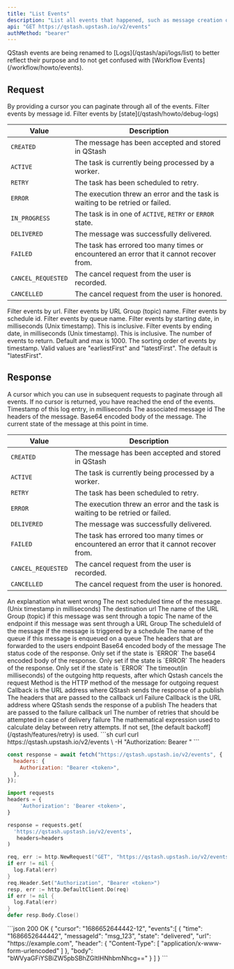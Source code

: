 ```yaml
---
title: "List Events"
description: "List all events that happened, such as message creation or delivery"
api: "GET https://qstash.upstash.io/v2/events"
authMethod: "bearer"
---
```


<Warning>
  QStash events are being renamed to [Logs](/qstash/api/logs/list) to better reflect their purpose and to not get confused with [Workflow Events](/workflow/howto/events).
</Warning>

## Request

<ParamField query="cursor" type="string">
  By providing a cursor you can paginate through all of the events.
</ParamField>

<ParamField query="messageId" type="string">
  Filter events by message id.
</ParamField>

<ParamField query="state" type="string">
  Filter events by [state](/qstash/howto/debug-logs)

| Value              | Description                                                                              |
| ------------------ | ---------------------------------------------------------------------------------------- |
| `CREATED`          | The message has been accepted and stored in QStash                                       |
| `ACTIVE`           | The task is currently being processed by a worker.                                       |
| `RETRY`            | The task has been scheduled to retry.                                                    |
| `ERROR`            | The execution threw an error and the task is waiting to be retried or failed.            |
| `IN_PROGRESS`      | The task is in one of `ACTIVE`, `RETRY` or `ERROR` state.                                |
| `DELIVERED`        | The message was successfully delivered.                                                  |
| `FAILED`           | The task has errored too many times or encountered an error that it cannot recover from. |
| `CANCEL_REQUESTED` | The cancel request from the user is recorded.                                            |
| `CANCELLED`        | The cancel request from the user is honored.                                             |

</ParamField>

<ParamField query="url" type="string">
  Filter events by url.
</ParamField>

<ParamField query="topicName" type="string">
  Filter events by URL Group (topic) name.
</ParamField>

<ParamField query="scheduleId" type="string">
  Filter events by schedule id.
</ParamField>

<ParamField query="queueName" type="string">
  Filter events by queue name.
</ParamField>

<ParamField query="fromDate" type="number">
  Filter events by starting date, in milliseconds (Unix timestamp). This is inclusive.
</ParamField>

<ParamField query="toDate" type="number">
  Filter events by ending date, in milliseconds (Unix timestamp). This is inclusive.
</ParamField>

<ParamField query="count" type="number">
  The number of events to return. Default and max is 1000.
</ParamField>

<ParamField query="order" type="string">
  The sorting order of events by timestamp. Valid values are "earliestFirst" and "latestFirst". The default is "latestFirst".
</ParamField>

## Response


<ResponseField name="cursor" type="string">
A cursor which you can use in subsequent requests to paginate through all events.
If no cursor is returned, you have reached the end of the events.
</ResponseField>
<ResponseField name="events" type="Array">
<Expandable  defaultOpen>
  <ResponseField name="time" type="int" required>
  Timestamp of this log entry, in milliseconds
  </ResponseField>
  <ResponseField name="messageId" type="string" required>
  The associated message id
  </ResponseField>
  <ResponseField name="header" type="Record<string, string[]>" required>
  The headers of the message.
  </ResponseField>
  <ResponseField name="body" type="string" required>
  Base64 encoded body of the message.
  </ResponseField>
  <ResponseField name="state" type="string" required>
  The current state of the message at this point in time.

| Value              | Description                                                                              |
| ------------------ | ---------------------------------------------------------------------------------------- |
| `CREATED`          | The message has been accepted and stored in QStash                                       |
| `ACTIVE`           | The task is currently being processed by a worker.                                       |
| `RETRY`            | The task has been scheduled to retry.                                                    |
| `ERROR`            | The execution threw an error and the task is waiting to be retried or failed.            |
| `DELIVERED`        | The message was successfully delivered.                                                  |
| `FAILED`           | The task has errored too many times or encountered an error that it cannot recover from. |
| `CANCEL_REQUESTED` | The cancel request from the user is recorded.                                            |
| `CANCELLED`        | The cancel request from the user is honored.                                             |

  </ResponseField>
  <ResponseField name="error" type="string" optional>
  An explanation what went wrong
  </ResponseField>
  <ResponseField name="nextDeliveryTime" type="int" >
  The next scheduled time of the message.
  (Unix timestamp in milliseconds)
  </ResponseField>
  <ResponseField name="url" type="string" >
  The destination url
  </ResponseField>
  <ResponseField name="topicName" type="string" >
  The name of the URL Group (topic) if this message was sent through a topic
  </ResponseField>
  <ResponseField name="endpointName" type="int" >
  The name of the endpoint if this message was sent through a URL Group
  </ResponseField>
  <ResponseField name="scheduleId" type="string" >
  The scheduleId of the message if the message is triggered by a schedule
  </ResponseField>
  <ResponseField name="queueName" type="string">
  The name of the queue if this message is enqueued on a queue 
  </ResponseField>
  <ResponseField name="header" type="string">
  The headers that are forwarded to the users endpoint
  </ResponseField>
  <ResponseField name="body" type="string">
  Base64 encoded body of the message
  </ResponseField>
  <ResponseField name="responseStatus" type="int">
  The status code of the response. Only set if the state is `ERROR`
  </ResponseField>
  <ResponseField name="responseBody" type="string">
  The base64 encoded body of the response. Only set if the state is `ERROR`
  </ResponseField>
  <ResponseField name="responseHeaders" type="Record<string, string[]>">
  The headers of the response. Only set if the state is `ERROR`
  </ResponseField>
  <ResponseField name="timeout" type="int">
  The timeout(in milliseconds) of the outgoing http requests, after which Qstash cancels the request
  </ResponseField>
  <ResponseField name="method" type="string">
  Method is the HTTP method of the message for outgoing request
  </ResponseField>
  <ResponseField name="callback" type="string">
  Callback is the URL address where QStash sends the response of a publish
  </ResponseField>
  <ResponseField name="callbackHeaders" type="Record<string, string[]>">
  The headers that are passed to the callback url
  </ResponseField>
  <ResponseField name="failureCallback" type="string">
  Failure Callback is the URL address where QStash sends the response of a publish
  </ResponseField>
  <ResponseField name="failureCallbackHeaders" type="Record<string, string[]>">
  The headers that are passed to the failure callback url
  </ResponseField>
  <ResponseField name="maxRetries" type="int">
  The number of retries that should be attempted in case of delivery failure
  </ResponseField>
  <ResponseField name="retryDelayExpression" type="string">
  The mathematical expression used to calculate delay between retry attempts. If not set, [the default backoff](/qstash/features/retry) is used.
  </ResponseField>
</Expandable>
</ResponseField>

<RequestExample>
```sh curl
curl https://qstash.upstash.io/v2/events \
  -H "Authorization: Bearer <token>"
```

```javascript Node
const response = await fetch("https://qstash.upstash.io/v2/events", {
  headers: {
    Authorization: "Bearer <token>",
  },
});
```

```python Python
import requests
headers = {
    'Authorization': 'Bearer <token>',
}

response = requests.get(
  'https://qstash.upstash.io/v2/events',
   headers=headers
)
```

```go Go
req, err := http.NewRequest("GET", "https://qstash.upstash.io/v2/events", nil)
if err != nil {
  log.Fatal(err)
}
req.Header.Set("Authorization", "Bearer <token>")
resp, err := http.DefaultClient.Do(req)
if err != nil {
  log.Fatal(err)
}
defer resp.Body.Close()
```

</RequestExample>

<ResponseExample>
```json 200 OK
{
  "cursor": "1686652644442-12",
  "events":[
    {
      "time": "1686652644442",
      "messageId": "msg_123",
      "state": "delivered",
      "url": "https://example.com",
      "header": { "Content-Type": [ "application/x-www-form-urlencoded" ] },
      "body": "bWVyaGFiYSBiZW5pbSBhZGltIHNhbmNhcg=="
    }
  ] 
}
```
</ResponseExample>
